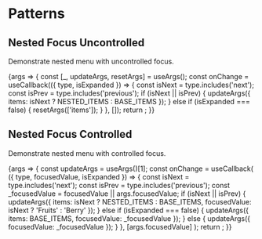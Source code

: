 
<Meta title="Packages/Menu/[patterns]" />

# Patterns

## Nested Focus Uncontrolled

Demonstrate nested menu with uncontrolled focus.

<Canvas>
  <Story name="Nested focus uncontrolled" args={{ rtl: false, items: BASE_ITEMS }}>
    {args => {
      const [_, updateArgs, resetArgs] = useArgs();
      const onChange = useCallback(({ type, isExpanded }) => {
        const isNext = type.includes('next');
        const isPrev = type.includes('previous');
        if (isNext || isPrev) {
          updateArgs({ items: isNext ? NESTED_ITEMS : BASE_ITEMS });
        } else if (isExpanded === false) {
          resetArgs(['items']);
        }
      }, []);
      return <NestedStory {...args} onChange={onChange} />;
    }}
  </Story>
</Canvas>

## Nested Focus Controlled

Demonstrate nested menu with controlled focus.

<Canvas>
  <Story
    name="Nested focus controlled"
    argTypes={{
      focusedValue: { control: { type: 'text' } }
    }}
    args={{
      rtl: false,
      items: BASE_ITEMS,
      focusedValue: 'Orange'
    }}
  >
    {args => {
      const updateArgs = useArgs()[1];
      const onChange = useCallback(
        ({ type, focusedValue, isExpanded }) => {
          const isNext = type.includes('next');
          const isPrev = type.includes('previous');
          const _focusedValue = focusedValue || args.focusedValue;
          if (isNext || isPrev) {
            updateArgs({
              items: isNext ? NESTED_ITEMS : BASE_ITEMS,
              focusedValue: isNext ? 'Fruits' : 'Berry'
            });
          } else if (isExpanded === false) {
            updateArgs({ items: BASE_ITEMS, focusedValue: _focusedValue });
          } else {
            updateArgs({
              focusedValue: _focusedValue
            });
          }
        },
        [args.focusedValue]
      );
      return <NestedStory {...args} onChange={onChange} />;
    }}
  </Story>
</Canvas>
